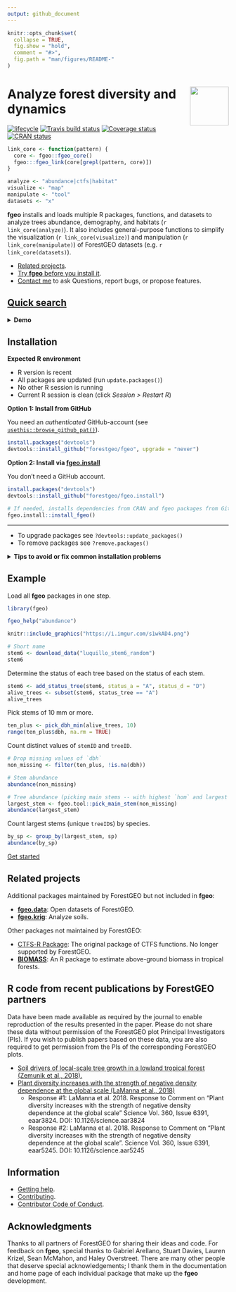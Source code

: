 ```yaml
---
output: github_document
---
```

<!-- README.md is generated from README.Rmd. Please edit that file -->

```r
knitr::opts_chunk$set(
  collapse = TRUE,
  fig.show = "hold",
  comment = "#>",
  fig.path = "man/figures/README-"
)
```

# <img src="https://i.imgur.com/vTLlhbp.png" align="right" height=88 /> Analyze forest diversity and dynamics

[![lifecycle](https://img.shields.io/badge/lifecycle-experimental-orange.svg)](https://www.tidyverse.org/lifecycle/#experimental)
[![Travis build status](https://travis-ci.org/forestgeo/fgeo.svg?branch=master)](https://travis-ci.org/forestgeo/fgeo)
[![Coverage status](https://codecov.io/gh/forestgeo/fgeo/branch/master/graph/badge.svg)](https://codecov.io/github/forestgeo/fgeo?branch=master)
[![CRAN status](https://www.r-pkg.org/badges/version/fgeo)](https://cran.r-project.org/package=fgeo)

```r
link_core <- function(pattern) {
  core <- fgeo::fgeo_core()
  fgeo:::fgeo_link(core[grepl(pattern, core)])
}

analyze <- "abundance|ctfs|habitat"
visualize <- "map"
manipulate <- "tool"
datasets <- "x"
```

__fgeo__ installs and loads multiple R packages, functions, and datasets to analyze trees abundance, demography, and habitats (`r link_core(analyze)`). It also includes general-purpose functions to simplify the visualization (`r link_core(visualize)`) and manipulation (`r link_core(manipulate)`) of ForestGEO datasets (e.g. `r link_core(datasets)`). 

* [Related projects](https://forestgeo.github.io/fgeo/#related-projects).
* [Try __fgeo__ before you install it](https://bit.ly/fgeo-demo).
* [Contact me](https://github.com/forestgeo/fgeo/issues/new) to ask Questions, report bugs, or propose features.



## [Quick search](https://forestgeo.github.io/fgeo/articles/siteonly/quick-search.html)

<details><summary><strong> Demo </strong></summary>

![](https://i.imgur.com/tSqisFN.gif)

</details>



## Installation

__Expected R environment__

* R version is recent
* All packages are updated (run `update.packages()`)
* No other R session is running
* Current R session is clean (click _Session > Restart R_)

__Option 1: Install from GitHub__

You need an _authenticated_ GitHub-account (see [`usethis::browse_github_pat()`](https://usethis.r-lib.org/reference/browse_github_pat.html)).

```R
install.packages("devtools")
devtools::install_github("forestgeo/fgeo", upgrade = "never")
```

__Option 2: Install via [__fgeo.install__](https://github.com/forestgeo/fgeo.install#-fgeoinstall)__

You don't need a GitHub account.

```R
install.packages("devtools")
devtools::install_github("forestgeo/fgeo.install")

# If needed, installs dependencies from CRAN and fgeo packages from GitHub
fgeo.install::install_fgeo()
```

---

* To upgrade packages see `?devtools::update_packages()`
* To remove packages see `?remove.packages()`



<details> <summary><strong>Tips to avoid or fix common installation problems</strong></summary>

#### Update R, RStudio, and R packages

* [How?](https://fgeo.netlify.com/2018/02/08/2018-02-08-update-r-rstudio-and-r-packages/)
* [Why?](https://fgeo.netlify.com/2018/03/06/2018-03-06-should-i-update-all-my-r-packages-frequently-yes-no-why/)

#### Instruct RStudio not to preserve your workspace between sessions

* [Why?](https://r4ds.had.co.nz/workflow-projects.html#what-is-real)

In RStudio go to _Tools > Global Options..._

<img src="https://i.imgur.com/QqPyHJu.png" align="center" height=450/>

#### Use RStudio projects (or the [__here__](https://here.r-lib.org/) package)

* [Why?](https://www.tidyverse.org/articles/2017/12/workflow-vs-script/)

<img src="https://user-images.githubusercontent.com/5856545/47810353-7d3ef900-dd19-11e8-951f-00afc2280198.png" align="center" height=350/>

#### Restart R many times each day

Press Cmd/Ctrl + Shift + F10 to restart RStudio or go to _Session > Restart R_.


#### Increase the rate limit to install from GitHub

* Ensure you have an account on GitHub (https://github.com/).
* Generate a GitHub token named exactly `GITHUB_PAT` by running `usethis::browse_github_pat()` in R.
* You will be sent to GitHub and you should see something like this:

<img src="https://i.imgur.com/huJ6l7n.png" align="center" height=300/>

...

* Make sure your token description says exactly `GITHUB_PAT` and click _Generate token_

...

<img src="https://i.imgur.com/iXWITVV.png" align="center" height=100/>

* Store your new token in the environmental variable `GITHUB_PAT` by running `usethis::edit_r_environ()` in R.
* A file called .Renviron will open. Type the name and value of your GitHub token. __Ensure to end this file with a new empty line__. Your .Renviron file should now look like this:

<img src="https://i.imgur.com/QSEuzbF.png" align="center" height=100/>

...

* Save and close  .Renviron.

#### Install package development utilities

Sometimes you may want to install the _source_ version of an R package from CRAN or GitHub. If that package contains a `src/` folder you will need to install package development utilities.

* [How?](https://support.rstudio.com/hc/en-us/articles/200486498-Package-Development-Prerequisites)

#### Troubleshoot: error: X11 library is missing: install XQuartz ...

If you are a mac user, __fgeo__ may fail to install with the error below. Install XQuartz from https://www.xquartz.org/ and try to install __fgeo__ again.

```R
Error : .onLoad failed in loadNamespace() for 'tcltk', details:
  call: fun(libname, pkgname)
  error: X11 library is missing: install XQuartz from xquartz.macosforge.org
```

</details>



## Example

Load all __fgeo__ packages in one step.

```r
library(fgeo)
```

```R
fgeo_help("abundance")
```

```r
knitr::include_graphics("https://i.imgur.com/s1wkAD4.png")
```

```r
# Short name
stem6 <- download_data("luquillo_stem6_random")
stem6
```

Determine the status of each tree based on the status of each stem.

```r
stem6 <- add_status_tree(stem6, status_a = "A", status_d = "D")
alive_trees <- subset(stem6, status_tree == "A")
alive_trees
```

Pick stems of 10 mm or more.

```r
ten_plus <- pick_dbh_min(alive_trees, 10)
range(ten_plus$dbh, na.rm = TRUE)
```

Count distinct values of `stemID` and `treeID`.

```r
# Drop missing values of `dbh`
non_missing <- filter(ten_plus, !is.na(dbh))

# Stem abundance
abundance(non_missing)

# Tree abundance (picking main stems -- with highest `hom` and largest `dbh`)
largest_stem <- fgeo.tool::pick_main_stem(non_missing)
abundance(largest_stem)
```

Count largest stems (unique `treeID`s) by species.

```r
by_sp <- group_by(largest_stem, sp)
abundance(by_sp)
```

[Get started](https://forestgeo.github.io/fgeo/articles/fgeo.html#get-started)

## Related projects

Additional packages maintained by ForestGEO but not included in __fgeo__:

* [__fgeo.data__](https://forestgeo.github.io/fgeo.data/): Open datasets of ForestGEO.
* [__fgeo.krig__](https://forestgeo.github.io/fgeo.krig/): Analyze soils.



Other packages not maintained by ForestGEO:

* [CTFS-R Package](http://ctfs.si.edu/Public/CTFSRPackage/): The original package of CTFS functions. No longer supported by ForestGEO.
* [__BIOMASS__](https://CRAN.R-project.org/package=BIOMASS): An R package to estimate above-ground biomass in tropical forests.



## R code from recent publications by ForestGEO partners

Data have been made available as required by the journal to enable reproduction of the results presented in the paper. Please do not share these data without permission of the ForestGEO plot Principal Investigators (PIs). If you wish to publish papers based on these data, you are also required to get permission from the PIs of the corresponding ForestGEO plots.

* [Soil drivers of local-scale tree growth in a lowland tropical forest (Zemunik et al., 2018).](https://github.com/SoilLabAtSTRI/Soil-drivers-of-tree-growth)
* [Plant diversity increases with the strength of negative density dependence at the global scale (LaManna et al., 2018)](https://github.com/forestgeo/LaManna_et_al_Science)
    * Response #1: LaManna et al. 2018. Response to Comment on "Plant diversity increases with the strength of negative density dependence at the global scale" Science Vol. 360, Issue 6391, eaar3824. DOI: 10.1126/science.aar3824
    * Response #2: LaManna et al. 2018. Response to Comment on "Plant diversity increases with the strength of negative density dependence at the global scale". Science Vol. 360, Issue 6391, eaar5245. DOI: 10.1126/science.aar5245

## Information

* [Getting help](SUPPORT.md).
* [Contributing](CONTRIBUTING.md).
* [Contributor Code of Conduct](CODE_OF_CONDUCT.md).

## Acknowledgments

Thanks to all partners of ForestGEO for sharing their ideas and code. For feedback on __fgeo__, special thanks to Gabriel Arellano, Stuart Davies, Lauren Krizel, Sean McMahon, and Haley Overstreet. There are many other people that deserve special acknowledgements; I thank them in the documentation and home page of each individual package that make up the __fgeo__ development.
